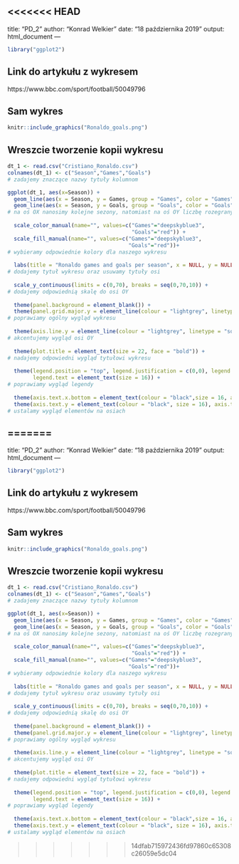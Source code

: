 <<<<<<< HEAD
---
title: "PD_2"
author: "Konrad Welkier"
date: "18 października 2019"
output: html_document
---

```r
library("ggplot2")
```

## Link do artykułu z wykresem

https://www.bbc.com/sport/football/50049796

## Sam wykres

```r
knitr::include_graphics("Ronaldo_goals.png")
```


## Wreszcie tworzenie kopii wykresu
```r
dt_1 <- read.csv("Cristiano_Ronaldo.csv")
colnames(dt_1) <- c("Season","Games","Goals")
# zadajemy znaczące nazwy tytuły kolumnom

ggplot(dt_1, aes(x=Season)) + 
  geom_line(aes(x = Season, y = Games, group = "Games", color = "Games"), size = 1.5) + 
  geom_line(aes(x = Season, y = Goals, group = "Goals", color = "Goals"), size = 1.5) + 
# na oś OX nanosimy kolejne sezony, natomiast na oś OY liczbę rozegranych meczów i zdobytych bramek
  
  scale_color_manual(name="", values=c("Games"="deepskyblue3",  
                                       "Goals"="red")) + 
  scale_fill_manual(name="", values=c("Games"="deepskyblue3",
                                      "Goals"="red"))+
# wybieramy odpowiednie kolory dla naszego wykresu
  
  labs(title = "Ronaldo games and goals per season", x = NULL, y = NULL) + 
# dodajemy tytuł wykresu oraz usuwamy tytuły osi
  
  scale_y_continuous(limits = c(0,70), breaks = seq(0,70,10)) +
# dodajemy odpowiednią skalę do osi OY
  
  theme(panel.background = element_blank()) + 
  theme(panel.grid.major.y = element_line(colour = "lightgrey", linetype = "solid", size = 1.2)) +
# poprawiamy ogólny wygląd wykresu
  
  theme(axis.line.y = element_line(colour = "lightgrey", linetype = "solid", size = 1.2)) +
# akcentujemy wygląd osi OY
  
  theme(plot.title = element_text(size = 22, face = "bold")) + 
# nadajemy odpowiedni wygląd tytułowi wykresu
  
  theme(legend.position = "top", legend.justification = c(0,0), legend.key = element_blank(), 
        legend.text = element_text(size = 16)) +
# poprawiamy wygląd legendy
  
  theme(axis.text.x.bottom = element_text(colour = "black",size = 16, angle = 45), axis.ticks = element_blank()) +
  theme(axis.text.y = element_text(colour = "black", size = 16), axis.ticks = element_blank())
# ustalamy wygląd elementów na osiach

```


=======
---
title: "PD_2"
author: "Konrad Welkier"
date: "18 października 2019"
output: html_document
---

```r
library("ggplot2")
```

## Link do artykułu z wykresem

https://www.bbc.com/sport/football/50049796

## Sam wykres

```r
knitr::include_graphics("Ronaldo_goals.png")
```


## Wreszcie tworzenie kopii wykresu
```r
dt_1 <- read.csv("Cristiano_Ronaldo.csv")
colnames(dt_1) <- c("Season","Games","Goals")
# zadajemy znaczące nazwy tytuły kolumnom

ggplot(dt_1, aes(x=Season)) + 
  geom_line(aes(x = Season, y = Games, group = "Games", color = "Games"), size = 1.5) + 
  geom_line(aes(x = Season, y = Goals, group = "Goals", color = "Goals"), size = 1.5) + 
# na oś OX nanosimy kolejne sezony, natomiast na oś OY liczbę rozegranych meczów i zdobytych bramek
  
  scale_color_manual(name="", values=c("Games"="deepskyblue3",  
                                       "Goals"="red")) + 
  scale_fill_manual(name="", values=c("Games"="deepskyblue3",
                                      "Goals"="red"))+
# wybieramy odpowiednie kolory dla naszego wykresu
  
  labs(title = "Ronaldo games and goals per season", x = NULL, y = NULL) + 
# dodajemy tytuł wykresu oraz usuwamy tytuły osi
  
  scale_y_continuous(limits = c(0,70), breaks = seq(0,70,10)) +
# dodajemy odpowiednią skalę do osi OY
  
  theme(panel.background = element_blank()) + 
  theme(panel.grid.major.y = element_line(colour = "lightgrey", linetype = "solid", size = 1.2)) +
# poprawiamy ogólny wygląd wykresu
  
  theme(axis.line.y = element_line(colour = "lightgrey", linetype = "solid", size = 1.2)) +
# akcentujemy wygląd osi OY
  
  theme(plot.title = element_text(size = 22, face = "bold")) + 
# nadajemy odpowiedni wygląd tytułowi wykresu
  
  theme(legend.position = "top", legend.justification = c(0,0), legend.key = element_blank(), 
        legend.text = element_text(size = 16)) +
# poprawiamy wygląd legendy
  
  theme(axis.text.x.bottom = element_text(colour = "black",size = 16, angle = 45), axis.ticks = element_blank()) +
  theme(axis.text.y = element_text(colour = "black", size = 16), axis.ticks = element_blank())
# ustalamy wygląd elementów na osiach

```


>>>>>>> 14dfab715972436fd97860c65308c26059e5dc04
